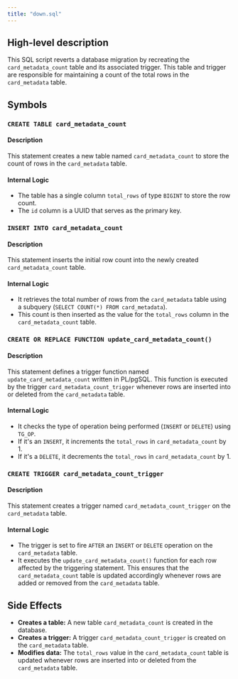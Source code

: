 ```yaml
---
title: "down.sql"
---
```


## High-level description
This SQL script reverts a database migration by recreating the `card_metadata_count` table and its associated trigger. This table and trigger are responsible for maintaining a count of the total rows in the `card_metadata` table.

## Symbols
### `CREATE TABLE card_metadata_count`
#### Description
This statement creates a new table named `card_metadata_count` to store the count of rows in the `card_metadata` table.

#### Internal Logic
- The table has a single column `total_rows` of type `BIGINT` to store the row count.
- The `id` column is a UUID that serves as the primary key.

### `INSERT INTO card_metadata_count`
#### Description
This statement inserts the initial row count into the newly created `card_metadata_count` table.

#### Internal Logic
- It retrieves the total number of rows from the `card_metadata` table using a subquery (`SELECT COUNT(*) FROM card_metadata`).
- This count is then inserted as the value for the `total_rows` column in the `card_metadata_count` table.

### `CREATE OR REPLACE FUNCTION update_card_metadata_count()`
#### Description
This statement defines a trigger function named `update_card_metadata_count` written in PL/pgSQL. This function is executed by the trigger `card_metadata_count_trigger` whenever rows are inserted into or deleted from the `card_metadata` table.

#### Internal Logic
- It checks the type of operation being performed (`INSERT` or `DELETE`) using `TG_OP`.
- If it's an `INSERT`, it increments the `total_rows` in `card_metadata_count` by 1.
- If it's a `DELETE`, it decrements the `total_rows` in `card_metadata_count` by 1.

### `CREATE TRIGGER card_metadata_count_trigger`
#### Description
This statement creates a trigger named `card_metadata_count_trigger` on the `card_metadata` table.

#### Internal Logic
- The trigger is set to fire `AFTER` an `INSERT` or `DELETE` operation on the `card_metadata` table.
- It executes the `update_card_metadata_count()` function for each row affected by the triggering statement. This ensures that the `card_metadata_count` table is updated accordingly whenever rows are added or removed from the `card_metadata` table.

## Side Effects
- **Creates a table:** A new table `card_metadata_count` is created in the database.
- **Creates a trigger:** A trigger `card_metadata_count_trigger` is created on the `card_metadata` table.
- **Modifies data:** The `total_rows` value in the `card_metadata_count` table is updated whenever rows are inserted into or deleted from the `card_metadata` table. 
